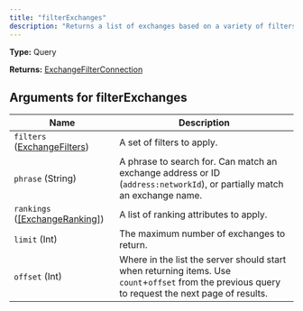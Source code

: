 ```yaml
---
title: "filterExchanges"
description: "Returns a list of exchanges based on a variety of filters."
---
```


**Type:** Query

**Returns:** [ExchangeFilterConnection](/api-reference/types/exchangefilterconnection)

## Arguments for filterExchanges

| Name | Description |
|------|-------------|
| `filters` ([ExchangeFilters](/api-reference/types/exchangefilters)) | A set of filters to apply. |
| `phrase` (String) | A phrase to search for. Can match an exchange address or ID (`address:networkId`), or partially match an exchange name. |
| `rankings` ([[ExchangeRanking]](/api-reference/types/exchangeranking)) | A list of ranking attributes to apply. |
| `limit` (Int) | The maximum number of exchanges to return. |
| `offset` (Int) | Where in the list the server should start when returning items. Use `count`+`offset` from the previous query to request the next page of results. |


